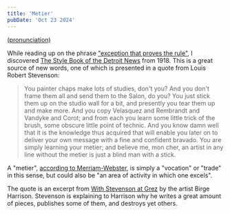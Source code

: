 ```yaml
---
title: 'Metier'
pubDate: 'Oct 23 2024'
---
```


[(pronunciation)](https://www.collinsdictionary.com/dictionary/english/metier)

While reading up on the phrase ["exception that proves the rule"](/blog/exceptionthatprovestherule), I discovered
[The Style Book of the Detroit News](https://www.gutenberg.org/cache/epub/32997/pg32997-images.html) from 1918. This is a great
source of new words, one of which is presented in a quote from Louis Robert Stevenson:

<blockquote cite="https://www.gutenberg.org/cache/epub/32997/pg32997-images.html">
You painter chaps make lots of studies, don't you? And you don't frame them all and send them to the Salon, do you?
You just stick them up on the studio wall for a bit, and presently you tear them up and make more. And you copy Velasquez and
Rembrandt and Vandyke and Corot; and from each you learn some little trick of the brush, some obscure little point of
technic. And you know damn well that it is the knowledge thus acquired that will enable you later on to deliver your
own message with a fine and confident bravado. You are simply learning your metier; and believe me, mon cher, an
artist in any line without the metier is just a blind man with a stick.
</blockquote>

A "metier", [according to Merriam-Webster](https://www.merriam-webster.com/dictionary/m%C3%A9tier), is simply a
"vocation" or "trade" in this sense, but could also be "an area of activity in which one excels".

The quote is an excerpt from [With Stevenson at Grez](https://www.calameo.com/read/0002388941c14935ede08) by the
artist Birge Harrison. Stevenson is explaining to Harrison why he writes a great amount of pieces, publishes
some of them, and destroys yet others.